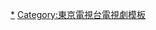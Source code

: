 {{Navbox
|name = 週五八點電視劇
|title = [[東京電視台|東京電視台]][[東京電視網|（TXN）]][[東京電視台週五8點電視劇|週五八點電視劇]]
|titlestyle = {{jptvclr|tx}} 
|groupstyle = {{jptvclr|tx}}
|listclass = hlist hlist-pipe
|group1 = 2013年
|list1 = [[刑警吉永誠一 淚之事件簿]]
|group2 = 2014年
|list2 = 
* [[三個歐吉桑]]
* [[丸保之女～保険犯罪調査員～]]
* [[最後醫生～醫療檢驗員秋田驗屍報告～]]
* [[刑警吉永誠一 淚之事件簿|新·刑警吉永誠一]]
|group3 = 2015年
|list3 = 
* [[花咲慎一郎系列|保育偵探25點～花咲慎一郎不睡覺！！～]]
* [[三個歐吉桑|三個歐吉桑2]]
* [[我們是花花公子 熟年偵探社]]
* [[釣魚狂日記|釣魚狂日記～新入社員 濱崎傳助～]]
|group4 = 2016年
|list4 =
* [[警視廳零係～生活安全課也是諮詢室～]]
* [[医生调查班~揭露医疗事故的黑暗~]]
* [[阿楊〜築地發！美味事件簿〜]]
* [[石川五右衛門 (電視劇)|石川五右衛門]]
|group5= 2017年
|list5 =
* [[三個歐吉桑|三個歐吉桑3]]
* [[釣魚狂日記|釣魚狂日記 Season2新手社員 濱崎傳助]]
* [[警視廳零係〜生活安全課也是諮詢室〜|警視廳零係〜生活安全課也是諮詢室〜 SECOND SEASON]]
* [[萬能廣告社～你的人生，大賣吧！～]]
|group6= 2018年
|list6 = 
* [[特命刑警 確保之女]]
* [[管家 西園寺的名推理]]
* [[警視廳零係〜生活安全課也是諮詢室〜|警視廳零係〜生活安全課也是諮詢室〜 THIRD SEASON]]
* [[駐在刑事]]
|group7= 2019年
|list7=
* [[記憶搜查～新宿東署事件檔案～]]
* [[管家 西園寺的名推理|管家 西園寺的名推理2]]
* [[警視廳零係〜生活安全課也是諮詢室〜|警視廳零係〜生活安全課也是諮詢室〜 SEASON4]]
* [[特命刑警 確保之女|特命刑警 確保之女2]]
|group8= 2020年
|list8=
* [[駐在刑事|駐在刑事 Season2]]
* [[行動心理搜查官・楯岡繪麻]]
* [[記憶搜查～新宿東署事件簿～]]
|group9= 2021年
|list9=
* [[警視廳強行犯係・樋口顕]]
* [[警視廳零係〜生活安全課也是諮詢室〜|警視廳零係〜生活安全課也是諮詢室〜 SEASON5]]
* [[螺旋的迷宮-遺傳因子搜查-|螺旋的迷宮～DNA科學搜查～]]
|group10= 2022年
|list10=
* [[駐在刑事|駐在刑事 Season3]]
* [[被討厭的監察官音無一六]]
* [[警視廳強行犯係・樋口顯|警視廳強行犯係・樋口顯 Season 2]]
}}<noinclude>
[[Category:週五八點電視劇|*]]
[[Category:東京電視台電視劇模板]]
</noinclude>